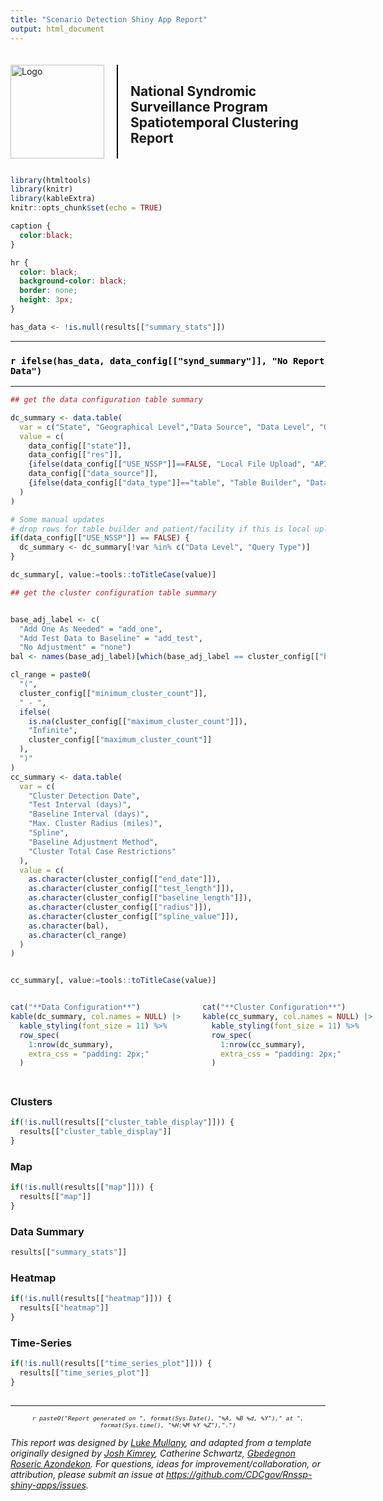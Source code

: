 ```yaml
---
title: "Scenario Detection Shiny App Report"
output: html_document
---
```


```{=html}
<!--
# © 2025 The Johns Hopkins University Applied Physics Laboratory LLC
# Development of this software was sponsored by the U.S. Government under
# contract no. 75D30124C19958
-->
```
```{=html}
<!--
#----------------------------------------------------
# SpatioTemporal Clustering App
# Authors:
#   Luke C. Mullany
#   Howard Burkom
#----------------------------------------------------
-->
```
```{=html}
<style>
  .title-logo-container {
    display: flex;
    align-items: center;
    justify-content: center;
    margin-top: 20px; /* Adjust margin as needed */
  }
  .title-logo-container img {
    margin-right: 20px; /* Adjust spacing between logo and vertical line */
    height: 150px; /* Adjust the height as needed */
  }
  .vertical-line {
    border-left: 2px solid black; /* Adjust the width and color of the line as needed */
    height: 150px; /* Match the height of the logo */
    margin-right: 20px; /* Adjust spacing between vertical line and title */
  }
  .title-logo-container h1 {
    margin: 0;
    font-weight: bold;
  }
  #header {
    display: none;
  }
</style>
```
::: title-logo-container
<img src="logo.png" alt="Logo"/>

::: vertical-line
:::

<h2>National Syndromic Surveillance Program<br>Spatiotemporal Clustering Report</h2>
:::

```r
library(htmltools)
library(knitr)
library(kableExtra)
knitr::opts_chunk$set(echo = TRUE)
```

```css

caption {
  color:black;
}

hr {
  color: black;
  background-color: black;
  border: none;
  height: 3px;
}
```

```r
has_data <- !is.null(results[["summary_stats"]])
```


<hr>

<h3 style="color:black; font-weight:bold;">

`r ifelse(has_data, data_config[["synd_summary"]], "No Report Data")`

</h3>

<hr>

```r

## get the data configuration table summary

dc_summary <- data.table(
  var = c("State", "Geographical Level","Data Source", "Data Level", "Query Type"),
  value = c(
    data_config[["state"]], 
    data_config[["res"]],
    {ifelse(data_config[["USE_NSSP"]]==FALSE, "Local File Upload", "API Call")},
    data_config[["data_source"]],
    {ifelse(data_config[["data_type"]]=="table", "Table Builder", "Data Details")}
  )
)

# Some manual updates
# drop rows for table builder and patient/facility if this is local upload
if(data_config[["USE_NSSP"]] == FALSE) {
  dc_summary <- dc_summary[!var %in% c("Data Level", "Query Type")]
}

dc_summary[, value:=tools::toTitleCase(value)]

## get the cluster configuration table summary


base_adj_label <- c(
  "Add One As Needed" = "add_one",
  "Add Test Data to Baseline" = "add_test",
  "No Adjustment" = "none")
bal <- names(base_adj_label)[which(base_adj_label == cluster_config[["base_adj_meth"]])]

cl_range = paste0(
  "(",
  cluster_config[["minimum_cluster_count"]],
  " - ",
  ifelse(
    is.na(cluster_config[["maximum_cluster_count"]]),
    "Infinite",
    cluster_config[["maximum_cluster_count"]]
  ),
  ")"
)
cc_summary <- data.table(
  var = c(
    "Cluster Detection Date",
    "Test Interval (days)",
    "Baseline Interval (days)",
    "Max. Cluster Radius (miles)",
    "Spline",
    "Baseline Adjustment Method",
    "Cluster Total Case Restrictions"
  ),
  value = c(
    as.character(cluster_config[["end_date"]]),
    as.character(cluster_config[["test_length"]]),
    as.character(cluster_config[["baseline_length"]]),
    as.character(cluster_config[["radius"]]),
    as.character(cluster_config[["spline_value"]]),
    as.character(bal),
    as.character(cl_range)
  )
)


cc_summary[, value:=tools::toTitleCase(value)]


```

<!-- <details><summary><h2>Run Specifications</h2></summary> -->

::: {style="display: flex; gap: 2em;"}
::: {style="flex: 1;"}


```r
cat("**Data Configuration**")
kable(dc_summary, col.names = NULL) |> 
  kable_styling(font_size = 11) %>%
  row_spec(
    1:nrow(dc_summary), 
    extra_css = "padding: 2px;"
  )
```
:::

::: {style="flex: 1;"}

```r
cat("**Cluster Configuration**")
kable(cc_summary, col.names = NULL) |> 
  kable_styling(font_size = 11) %>%
  row_spec(
    1:nrow(cc_summary), 
    extra_css = "padding: 2px;"
  )

```
:::
:::

## {.tabset .tabset-fade .tabset-pills}

### Clusters

```r
if(!is.null(results[["cluster_table_display"]])) {
  results[["cluster_table_display"]]
}
```

### Map

```r
if(!is.null(results[["map"]])) {
  results[["map"]]
}
```

### Data Summary

```r
results[["summary_stats"]]
```

### Heatmap

```r
if(!is.null(results[["heatmap"]])) {
  results[["heatmap"]]
}
```

### Time-Series

```r
if(!is.null(results[["time_series_plot"]])) {
  results[["time_series_plot"]]
}
```


##

<hr>

::: {style="text-align: center; font-size: 0.8em; font-style: italic;"}
`r paste0("Report generated on ", format(Sys.Date(), "%A, %B %d, %Y")," at ", format(Sys.time(), "%H:%M %Y %Z"),".")`
:::

*This report was designed by [Luke Mullany](https://github.com/lmullany), and adapted from a template originally designed by [Josh Kimrey](https://github.com/jkimrey13), Catherine Schwartz, [Gbedegnon Roseric Azondekon](https://rosericazondekon.github.io). For questions, ideas for improvement/collaboration, or attribution, please submit an issue at <https://github.com/CDCgov/Rnssp-shiny-apps/issues>.*
